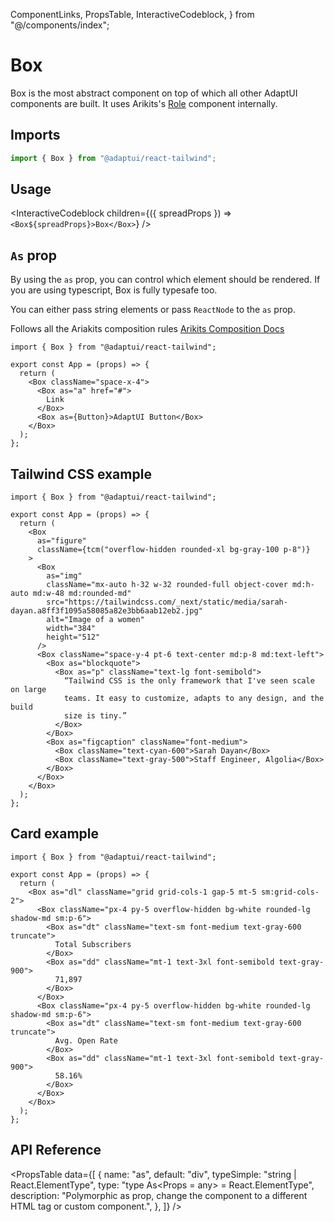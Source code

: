   ComponentLinks,
  PropsTable,
  InteractiveCodeblock,
} from "@/components/index";

# Box

Box is the most abstract component on top of which all other AdaptUI components
are built. It uses Arikits's [Role](https://reakit.io/docs/role/) component
internally.

<ComponentLinks github="box" story="primitives-box" />

## Imports

```js
import { Box } from "@adaptui/react-tailwind";
```

## Usage

<InteractiveCodeblock
  children={({ spreadProps }) => `<Box${spreadProps}>Box</Box>`}
/>

## `As` prop

By using the `as` prop, you can control which element should be rendered. If you
are using typescript, Box is fully typesafe too.

You can either pass string elements or pass `ReactNode` to the `as` prop.

Follows all the Ariakits composition rules
[Arikits Composition Docs](https://reakit.io/docs/composition/)

<Codeblock live noInline>

```
import { Box } from "@adaptui/react-tailwind";

export const App = (props) => {
  return (
    <Box className="space-x-4">
      <Box as="a" href="#">
        Link
      </Box>
      <Box as={Button}>AdaptUI Button</Box>
    </Box>
  );
};
```

</Codeblock>

## Tailwind CSS example

<Codeblock live noInline>

```
import { Box } from "@adaptui/react-tailwind";

export const App = (props) => {
  return (
    <Box
      as="figure"
      className={tcm("overflow-hidden rounded-xl bg-gray-100 p-8")}
    >
      <Box
        as="img"
        className="mx-auto h-32 w-32 rounded-full object-cover md:h-auto md:w-48 md:rounded-md"
        src="https://tailwindcss.com/_next/static/media/sarah-dayan.a8ff3f1095a58085a82e3bb6aab12eb2.jpg"
        alt="Image of a women"
        width="384"
        height="512"
      />
      <Box className="space-y-4 pt-6 text-center md:p-8 md:text-left">
        <Box as="blockquote">
          <Box as="p" className="text-lg font-semibold">
            “Tailwind CSS is the only framework that I've seen scale on large
            teams. It easy to customize, adapts to any design, and the build
            size is tiny.”
          </Box>
        </Box>
        <Box as="figcaption" className="font-medium">
          <Box className="text-cyan-600">Sarah Dayan</Box>
          <Box className="text-gray-500">Staff Engineer, Algolia</Box>
        </Box>
      </Box>
    </Box>
  );
};
```

</Codeblock>

## Card example

<Codeblock live noInline>

```
import { Box } from "@adaptui/react-tailwind";

export const App = (props) => {
  return (
    <Box as="dl" className="grid grid-cols-1 gap-5 mt-5 sm:grid-cols-2">
      <Box className="px-4 py-5 overflow-hidden bg-white rounded-lg shadow-md sm:p-6">
        <Box as="dt" className="text-sm font-medium text-gray-600 truncate">
          Total Subscribers
        </Box>
        <Box as="dd" className="mt-1 text-3xl font-semibold text-gray-900">
          71,897
        </Box>
      </Box>
      <Box className="px-4 py-5 overflow-hidden bg-white rounded-lg shadow-md sm:p-6">
        <Box as="dt" className="text-sm font-medium text-gray-600 truncate">
          Avg. Open Rate
        </Box>
        <Box as="dd" className="mt-1 text-3xl font-semibold text-gray-900">
          58.16%
        </Box>
      </Box>
    </Box>
  );
};
```

</Codeblock>

## API Reference

<PropsTable
  data={[
    {
      name: "as",
      default: "div",
      typeSimple: "string | React.ElementType",
      type: "type As<Props = any> = React.ElementType<Props>",
      description:
        "Polymorphic as prop, change the component to a different HTML tag or custom component.",
    },
  ]}
/>
